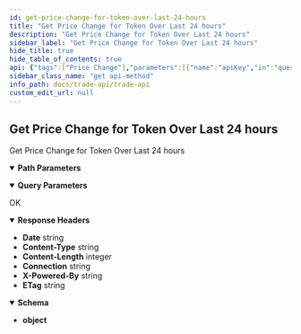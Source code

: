 ```yaml
---
id: get-price-change-for-token-over-last-24-hours
title: "Get Price Change for Token Over Last 24 hours"
description: "Get Price Change for Token Over Last 24 hours"
sidebar_label: "Get Price Change for Token Over Last 24 hours"
hide_title: true
hide_table_of_contents: true
api: {"tags":["Price Change"],"parameters":[{"name":"apiKey","in":"query","schema":{"type":"string"},"description":"(Required) Your Public API key","example":"{{publicKey}}"},{"name":"tokenAddress","in":"path","schema":{"type":"string"},"required":true,"description":"Token Contract Address","example":"0x495d133B938596C9984d462F007B676bDc57eCEC"}],"responses":{"200":{"description":"OK","headers":{"Date":{"schema":{"type":"string","example":"Thu, 23 Jun 2022 11:10:49 GMT"}},"Content-Type":{"schema":{"type":"string","example":"application/json; charset=utf-8"}},"Content-Length":{"schema":{"type":"integer","example":"43"}},"Connection":{"schema":{"type":"string","example":"keep-alive"}},"X-Powered-By":{"schema":{"type":"string","example":"Express"}},"ETag":{"schema":{"type":"string","example":"W/\"2b-09n8BxPVYhIJI+Oxgz81tw6CkF0\""}}},"content":{"application/json":{"schema":{"type":"object"},"example":{"data":{"priceChange":"2.4994526629074656","currentPrice":"0.00017950420850392727","previousPrice":"0.0001751269922330876"}}}}}},"description":"Get Price Change for Token Over Last 24 hours","method":"get","path":"/trade/pricechange/{tokenAddress}","servers":[{"url":"https://api.fuse.io/api/v0"}],"info":{"title":"Trade API","version":"1.0.0"},"postman":{"name":"Get Price Change for Token Over Last 24 hours","description":{"type":"text/plain"},"url":{"path":["trade","pricechange",":tokenAddress"],"host":["{{baseUrl}}"],"query":[{"disabled":false,"description":{"content":"(Required) Your Public API key","type":"text/plain"},"key":"apiKey","value":""}],"variable":[{"disabled":false,"description":{"content":"(Required) Token Contract Address","type":"text/plain"},"type":"any","value":"","key":"tokenAddress"}]},"header":[{"key":"Accept","value":"application/json"}],"method":"GET"}}
sidebar_class_name: "get api-method"
info_path: docs/trade-api/trade-api
custom_edit_url: null
---
```



## Get Price Change for Token Over Last 24 hours



Get Price Change for Token Over Last 24 hours

<details style={{"marginBottom":"1rem"}} data-collapsed={false} open={true}><summary style={{}}><strong>Path Parameters</strong></summary><div><ul><ParamsItem className={"paramsItem"} param={{"name":"tokenAddress","in":"path","schema":{"type":"string"},"required":true,"description":"Token Contract Address","example":"0x495d133B938596C9984d462F007B676bDc57eCEC"}}></ParamsItem></ul></div></details><details style={{"marginBottom":"1rem"}} data-collapsed={false} open={true}><summary style={{}}><strong>Query Parameters</strong></summary><div><ul><ParamsItem className={"paramsItem"} param={{"name":"apiKey","in":"query","schema":{"type":"string"},"description":"(Required) Your Public API key","example":"{{publicKey}}"}}></ParamsItem></ul></div></details><div><ApiTabs><TabItem label={"200"} value={"200"}><div>

OK

</div><details style={{"textAlign":"left","marginBottom":"1rem"}} data-collaposed={true} open={false}><summary style={{}}><strong>Response Headers</strong></summary><ul style={{"marginLeft":"1rem"}}><li className={"schemaItem"}><summary style={{}}><strong>Date</strong><span style={{"opacity":"0.6"}}> string</span></summary><div></div></li><li className={"schemaItem"}><summary style={{}}><strong>Content-Type</strong><span style={{"opacity":"0.6"}}> string</span></summary><div></div></li><li className={"schemaItem"}><summary style={{}}><strong>Content-Length</strong><span style={{"opacity":"0.6"}}> integer</span></summary><div></div></li><li className={"schemaItem"}><summary style={{}}><strong>Connection</strong><span style={{"opacity":"0.6"}}> string</span></summary><div></div></li><li className={"schemaItem"}><summary style={{}}><strong>X-Powered-By</strong><span style={{"opacity":"0.6"}}> string</span></summary><div></div></li><li className={"schemaItem"}><summary style={{}}><strong>ETag</strong><span style={{"opacity":"0.6"}}> string</span></summary><div></div></li></ul></details><div><MimeTabs schemaType={"response"}><TabItem label={"application/json"} value={"application/json"}><SchemaTabs><TabItem label={"Schema"} value={"Schema"}><details style={{}} data-collapsed={false} open={true}><summary style={{"textAlign":"left"}}><strong>Schema</strong></summary><div style={{"textAlign":"left","marginLeft":"1rem"}}></div><ul style={{"marginLeft":"1rem"}}><li><div><strong>object</strong></div></li></ul></details></TabItem><TabItem label={"Example (from schema)"} value={"Example (from schema)"}><ResponseSamples responseExample={"{}"} language={"json"}></ResponseSamples></TabItem><TabItem label={"Example"} value={"Example"}><ResponseSamples responseExample={"{\n  \"data\": {\n    \"priceChange\": \"2.4994526629074656\",\n    \"currentPrice\": \"0.00017950420850392727\",\n    \"previousPrice\": \"0.0001751269922330876\"\n  }\n}"} language={"json"}></ResponseSamples></TabItem></SchemaTabs></TabItem></MimeTabs></div></TabItem></ApiTabs></div>
      